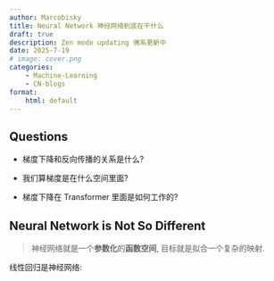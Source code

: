 ```yaml
---
author: Marcobisky
title: Neural Network 神经网络到底在干什么
draft: true
description: Zen mode updating 佛系更新中
date: 2025-7-19
# image: cover.png
categories:
    - Machine-Learning
    - CN-blogs
format: 
    html: default
---
```


## Questions

- 梯度下降和反向传播的关系是什么?

- 我们算梯度是在什么空间里面?

- 梯度下降在 Transformer 里面是如何工作的?


## Neural Network is Not So Different

> 神经网络就是一个**参数化**的**函数空间**, 目标就是拟合一个复杂的映射.

线性回归是神经网络:

